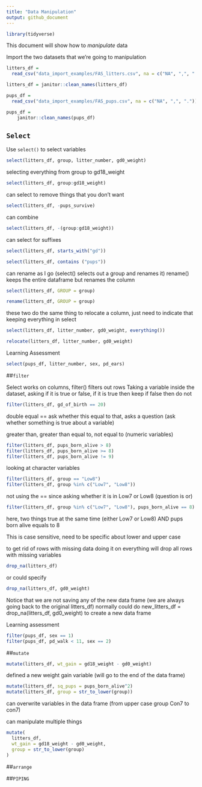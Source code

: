 ```yaml
---
title: "Data Manipulation"
output: github_document
---
```


```r
library(tidyverse)
```

This document will show how to *manipulate* data

Import the two datasets that we're going to manipulation 

```r
litters_df = 
  read_csv("data_import_examples/FAS_litters.csv", na = c("NA", ",", "."))

litters_df = janitor::clean_names(litters_df)

pups_df = 
  read_csv("data_import_examples/FAS_pups.csv", na = c("NA", ",", "."))

pups_df = 
    janitor::clean_names(pups_df)

```

## `Select`

Use `select()` to select variables 

```r
select(litters_df, group, litter_number, gd0_weight)
```

selecting everything from group to gd18_weight
```r
select(litters_df, group:gd18_weight)
```

can select to remove things that you don't want 
```r
select(litters_df, -pups_survive)
```

can combine
```r
select(litters_df, -(group:gd18_weight))
```

can select for suffixes
```r
select(litters_df, starts_with("gd"))

select(litters_df, contains ("pups"))
```

can rename as I go (select() selects out a group and renames it) rename() keeps the entire dataframe but renames the column
```r
select(litters_df, GROUP = group)

rename(litters_df, GROUP = group)
```

these two do the same thing to relocate a column, just need to indicate that keeping everything in select
```r
select(litters_df, litter_number, gd0_weight, everything())

relocate(litters_df, litter_number, gd0_weight)
```

Learning Assessment

```r
select(pups_df, litter_number, sex, pd_ears)
```


##`filter`

Select works on columns, filter() filters out rows
Taking a variable inside the dataset, asking if it is true or false, if it is true then keep if false then do not

```r
filter(litters_df, gd_of_birth == 20)
```
double equal == ask whether this equal to that, asks a question (ask whether something is true about a variable)

greater than, greater than equal to, not equal to (numeric variables)
```r
filter(litters_df, pups_born_alive > 8)
filter(litters_df, pups_born_alive >= 8)
filter(litters_df, pups_born_alive != 9)
```

looking at character variables
```r
filter(litters_df, group == "Low8")
filter(litters_df, group %in% c("Low7", "Low8"))
```
not using the == since asking whether it is in Low7 or Low8 (question is or)

```r
filter(litters_df, group %in% c("Low7", "Low8"), pups_born_alive == 8)
```
here, two things true at the same time (either Low7 or Low8) AND pups born alive equals to 8

This is case sensitive, need to be specific about lower and upper case

to get rid of rows with missing data
doing it on everything will drop all rows with missing variables
```r
drop_na(litters_df)
```
or could specify

```r
drop_na(litters_df, gd0_weight)
```

Notice that we are not saving any of the new data frame (we are always going back to the original litters_df)
normally could do new_litters_df = drop_na(litters_df, gd0_weight) to create a new data frame

Learning assessment 
```r
filter(pups_df, sex == 1)
filter(pups_df, pd_walk < 11, sex == 2)
```

##`mutate`

```r
mutate(litters_df, wt_gain = gd18_weight - gd0_weight)
```
defined a new weight gain variable (will go to the end of the data frame)

```r
mutate(litters_df, sq_pups = pups_born_alive^2)
mutate(litters_df, group = str_to_lower(group))
```
can overwrite variables in the data frame (from upper case group Con7 to con7)

can manipulate multiple things
```r
mutate(
  litters_df,
  wt_gain = gd18_weight - gd0_weight,
  group = str_to_lower(group)
)
```


##`arrange`



##`PIPING`
